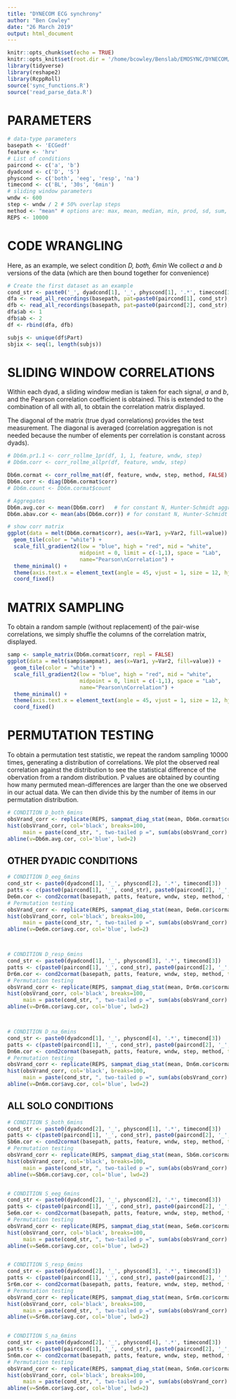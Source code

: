 ```yaml
---
title: "DYNECOM ECG synchrony"
author: "Ben Cowley"
date: "26 March 2019"
output: html_document
---
```


```r
knitr::opts_chunk$set(echo = TRUE)
knitr::opts_knit$set(root.dir = '/home/bcowley/Benslab/EMOSYNC/DYNECOM/')
library(tidyverse)
library(reshape2)
library(RcppRoll)
source('sync_functions.R')
source('read_parse_data.R')
```

# PARAMETERS

```r
# data-type parameters
basepath <- 'ECGedf'
feature <- 'hrv'
# List of conditions
paircond <- c('a', 'b')
dyadcond <- c('D', 'S')
physcond <- c('both', 'eeg', 'resp', 'na')
timecond <- c('BL', '30s', '6min')
# sliding window parameters
wndw <- 600
step <- wndw / 2 # 50% overlap steps
method <- "mean" # options are: max, mean, median, min, prod, sd, sum, var; see ?RcppRoll
REPS <- 10000
```

# CODE WRANGLING

Here, as an example, we select condition *D, both, 6min*
We collect _a_ and _b_ versions of the data (which are then bound together for convenience)

```r
# Create the first dataset as an example
cond_str <- paste0('_', dyadcond[1], '_', physcond[1], '.*', timecond[3])
dfa <- read_all_recordings(basepath, pat=paste0(paircond[1], cond_str), ext="csv", skip = 1)
dfb <- read_all_recordings(basepath, pat=paste0(paircond[2], cond_str), ext="csv", skip = 1)
dfa$ab <- 1
dfb$ab <- 2
df <- rbind(dfa, dfb)

subjs <- unique(df$Part)
sbjix <- seq(1, length(subjs))
```


# SLIDING WINDOW CORRELATIONS

Within each dyad, a sliding window median is taken for each signal, _a_ and _b_, and the Pearson correlation coefficient is obtained. This is extended to the combination of all with all, to obtain the correlation matrix displayed.

The diagonal of the matrix (true dyad correlations) provides the test measurement. The diagonal is averaged (correlation aggregation is not needed because the number of elements per correlation is constant across dyads).

```r
# Db6m.pr1.1 <- corr_rollme_1pr(df, 1, 1, feature, wndw, step)
# Db6m.corr <- corr_rollme_allpr(df, feature, wndw, step)

Db6m.cormat <- corr_rollme_mat(df, feature, wndw, step, method, FALSE)
Db6m.corr <- diag(Db6m.cormat$corr)
# Db6m.count <- Db6m.cormat$count

# Aggregates
Db6m.avg.cor <- mean(Db6m.corr)   # for constant N, Hunter-Schmidt aggregation is equivalent to average correlation
Db6m.abav.cor <- mean(abs(Db6m.corr)) # for constant N, Hunter-Schmidt aggregation is equivalent to average correlation

# show corr matrix
ggplot(data = melt(Db6m.cormat$corr), aes(x=Var1, y=Var2, fill=value)) + 
  geom_tile(color = "white") +
  scale_fill_gradient2(low = "blue", high = "red", mid = "white", 
                       midpoint = 0, limit = c(-1,1), space = "Lab", 
                       name="Pearson\nCorrelation") +
  theme_minimal() + 
  theme(axis.text.x = element_text(angle = 45, vjust = 1, size = 12, hjust = 1))+
  coord_fixed()

```


# MATRIX SAMPLING

To obtain a random sample (without replacement) of the pair-wise correlations, we simply shuffle the columns of the correlation matrix, displayed.

```r
samp <- sample_matrix(Db6m.cormat$corr, repl = FALSE)
ggplot(data = melt(samp$sampmat), aes(x=Var1, y=Var2, fill=value)) + 
  geom_tile(color = "white") +
  scale_fill_gradient2(low = "blue", high = "red", mid = "white", 
                       midpoint = 0, limit = c(-1,1), space = "Lab", 
                       name="Pearson\nCorrelation") +
  theme_minimal() + 
  theme(axis.text.x = element_text(angle = 45, vjust = 1, size = 12, hjust = 1))+
  coord_fixed()

```


# PERMUTATION TESTING

To obtain a permutation test statistic, we repeat the random sampling 10000 times, generating a distribution of correlations. We plot the observed real correlation against the distribution to see the statistical difference of the obervation from a random distribution. P values are obtained by counting how many permuted mean-differences are larger than the one we observed in our actual data. We can then divide this by the number of items in our permutation distribution.

```r
# CONDITION D_both_6mins
obsVrand_corr <- replicate(REPS, sampmat_diag_stat(mean, Db6m.cormat$corr))
hist(obsVrand_corr, col='black', breaks=100, 
     main = paste(cond_str, ", two-tailed p =", sum(abs(obsVrand_corr) > abs(Db6m.avg.cor)) / REPS))
abline(v=Db6m.avg.cor, col='blue', lwd=2)
```


## OTHER DYADIC CONDITIONS


```r
# CONDITION D_eeg_6mins
cond_str <- paste0(dyadcond[1], '_', physcond[2], '.*', timecond[3])
patts <- c(paste0(paircond[1], '_', cond_str), paste0(paircond[2], '_', cond_str))
De6m.cor <- cond2cormat(basepath, patts, feature, wndw, step, method, triangle = FALSE)
# Permutation testing
obsVrand_corr <- replicate(REPS, sampmat_diag_stat(mean, De6m.cor$cormat))
hist(obsVrand_corr, col='black', breaks=100, 
     main = paste(cond_str, ", two-tailed p =", sum(abs(obsVrand_corr) > abs(De6m.cor$avg.cor)) / REPS))
abline(v=De6m.cor$avg.cor, col='blue', lwd=2)



# CONDITION D_resp_6mins
cond_str <- paste0(dyadcond[1], '_', physcond[3], '.*', timecond[3])
patts <- c(paste0(paircond[1], '_', cond_str), paste0(paircond[2], '_', cond_str))
Dr6m.cor <- cond2cormat(basepath, patts, feature, wndw, step, method, triangle = FALSE)
# Permutation testing
obsVrand_corr <- replicate(REPS, sampmat_diag_stat(mean, Dr6m.cor$cormat))
hist(obsVrand_corr, col='black', breaks=100, 
     main = paste(cond_str, ", two-tailed p =", sum(abs(obsVrand_corr) > abs(Dr6m.cor$avg.cor)) / REPS))
abline(v=Dr6m.cor$avg.cor, col='blue', lwd=2)



# CONDITION D_na_6mins
cond_str <- paste0(dyadcond[1], '_', physcond[4], '.*', timecond[3])
patts <- c(paste0(paircond[1], '_', cond_str), paste0(paircond[2], '_', cond_str))
Dn6m.cor <- cond2cormat(basepath, patts, feature, wndw, step, method, triangle = FALSE)
# Permutation testing
obsVrand_corr <- replicate(REPS, sampmat_diag_stat(mean, Dn6m.cor$cormat))
hist(obsVrand_corr, col='black', breaks=100, 
     main = paste(cond_str, ", two-tailed p =", sum(abs(obsVrand_corr) > abs(Dn6m.cor$avg.cor)) / REPS))
abline(v=Dn6m.cor$avg.cor, col='blue', lwd=2)
```

## ALL SOLO CONDITIONS


```r
# CONDITION S_both_6mins
cond_str <- paste0(dyadcond[2], '_', physcond[1], '.*', timecond[3])
patts <- c(paste0(paircond[1], '_', cond_str), paste0(paircond[2], '_', cond_str))
Sb6m.cor <- cond2cormat(basepath, patts, feature, wndw, step, method, triangle = FALSE)
# Permutation testing
obsVrand_corr <- replicate(REPS, sampmat_diag_stat(mean, Sb6m.cor$cormat))
hist(obsVrand_corr, col='black', breaks=100, 
     main = paste(cond_str, ", two-tailed p =", sum(abs(obsVrand_corr) > abs(Sb6m.cor$avg.cor)) / REPS))
abline(v=Sb6m.cor$avg.cor, col='blue', lwd=2)


# CONDITION S_eeg_6mins
cond_str <- paste0(dyadcond[2], '_', physcond[2], '.*', timecond[3])
patts <- c(paste0(paircond[1], '_', cond_str), paste0(paircond[2], '_', cond_str))
Se6m.cor <- cond2cormat(basepath, patts, feature, wndw, step, method, triangle = FALSE)
# Permutation testing
obsVrand_corr <- replicate(REPS, sampmat_diag_stat(mean, Se6m.cor$cormat))
hist(obsVrand_corr, col='black', breaks=100, 
     main = paste(cond_str, ", two-tailed p =", sum(abs(obsVrand_corr) > abs(Se6m.cor$avg.cor)) / REPS))
abline(v=Se6m.cor$avg.cor, col='blue', lwd=2)


# CONDITION S_resp_6mins
cond_str <- paste0(dyadcond[2], '_', physcond[3], '.*', timecond[3])
patts <- c(paste0(paircond[1], '_', cond_str), paste0(paircond[2], '_', cond_str))
Sr6m.cor <- cond2cormat(basepath, patts, feature, wndw, step, method, triangle = FALSE)
# Permutation testing
obsVrand_corr <- replicate(REPS, sampmat_diag_stat(mean, Sr6m.cor$cormat))
hist(obsVrand_corr, col='black', breaks=100, 
     main = paste(cond_str, ", two-tailed p =", sum(abs(obsVrand_corr) > abs(Sr6m.cor$avg.cor)) / REPS))
abline(v=Sr6m.cor$avg.cor, col='blue', lwd=2)


# CONDITION S_na_6mins
cond_str <- paste0(dyadcond[2], '_', physcond[4], '.*', timecond[3])
patts <- c(paste0(paircond[1], '_', cond_str), paste0(paircond[2], '_', cond_str))
Sn6m.cor <- cond2cormat(basepath, patts, feature, wndw, step, method, triangle = FALSE)
# Permutation testing
obsVrand_corr <- replicate(REPS, sampmat_diag_stat(mean, Sn6m.cor$cormat))
hist(obsVrand_corr, col='black', breaks=100, 
     main = paste(cond_str, ", two-tailed p =", sum(abs(obsVrand_corr) > abs(Sn6m.cor$avg.cor)) / REPS))
abline(v=Sn6m.cor$avg.cor, col='blue', lwd=2)
```
